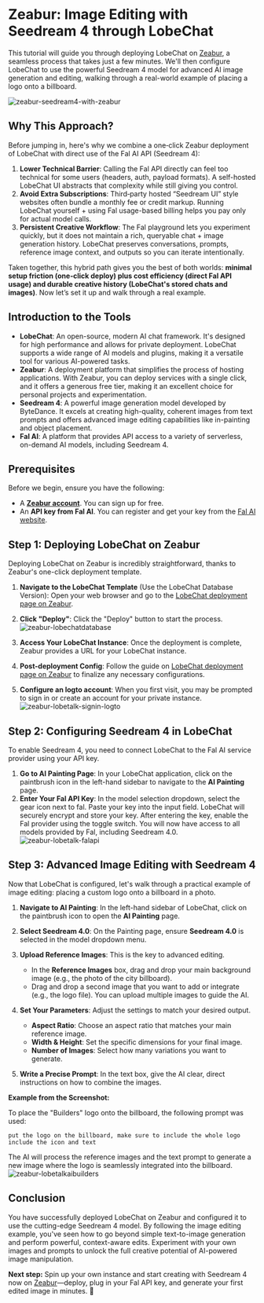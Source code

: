
# Zeabur: Image Editing with Seedream 4 through LobeChat

This tutorial will guide you through deploying LobeChat on [Zeabur](https://zeabur.com/referral?referralCode=aibuilders), a seamless process that takes just a few minutes. We'll then configure LobeChat to use the powerful Seedream 4 model for advanced AI image generation and editing, walking through a real-world example of placing a logo onto a billboard.

![zeabur-seedream4-with-zeabur](/products/zeabur/seedream-4-with-zeabur.png)
## Why This Approach?

Before jumping in, here's why we combine a one‑click Zeabur deployment of LobeChat with direct use of the Fal AI API (Seedream 4):

1. **Lower Technical Barrier**: Calling the Fal API directly can feel too technical for some users (headers, auth, payload formats). A self-hosted LobeChat UI abstracts that complexity while still giving you control.
2. **Avoid Extra Subscriptions**: Third‑party hosted “Seedream UI” style websites often bundle a monthly fee or credit markup. Running LobeChat yourself + using Fal usage-based billing helps you pay only for actual model calls.
3. **Persistent Creative Workflow**: The Fal playground lets you experiment quickly, but it does not maintain a rich, queryable chat + image generation history. LobeChat preserves conversations, prompts, reference image context, and outputs so you can iterate intentionally.

Taken together, this hybrid path gives you the best of both worlds: **minimal setup friction (one‑click deploy) plus cost efficiency (direct Fal API usage) and durable creative history (LobeChat's stored chats and images)**. Now let’s set it up and walk through a real example.

## Introduction to the Tools

* **LobeChat**: An open-source, modern AI chat framework. It's designed for high performance and allows for private deployment. LobeChat supports a wide range of AI models and plugins, making it a versatile tool for various AI-powered tasks.
* **Zeabur**: A deployment platform that simplifies the process of hosting applications. With Zeabur, you can deploy services with a single click, and it offers a generous free tier, making it an excellent choice for personal projects and experimentation.
* **Seedream 4**: A powerful image generation model developed by ByteDance. It excels at creating high-quality, coherent images from text prompts and offers advanced image editing capabilities like in-painting and object placement.
* **Fal AI**: A platform that provides API access to a variety of serverless, on-demand AI models, including Seedream 4.

## Prerequisites

Before we begin, ensure you have the following:

* A [**Zeabur account**](https://zeabur.com/referral?referralCode=aibuilders). You can sign up for free.
* An **API key from Fal AI**. You can register and get your key from the [Fal AI website](https://fal.ai/).

## Step 1: Deploying LobeChat on Zeabur

Deploying LobeChat on Zeabur is incredibly straightforward, thanks to Zeabur's one-click deployment template.

1. **Navigate to the LobeChat Template** (Use the LobeChat Database Version): Open your web browser and go to the [LobeChat deployment page on Zeabur](https://zeabur.com/templates/RRSPSD).
2. **Click "Deploy"**: Click the "Deploy" button to start the process.
![zeabur-lobechatdatabase](/products/zeabur/lobechatdatabase.png)

3. **Access Your LobeChat Instance**: Once the deployment is complete, Zeabur provides a URL for your LobeChat instance. 
4. **Post-deployment Config**: Follow the guide on [LobeChat deployment page on Zeabur](https://zeabur.com/templates/RRSPSD) to finalize any necessary configurations.
5. **Configure an logto account**: When you first visit, you may be prompted to sign in or create an account for your private instance.
![zeabur-lobetalk-signin-logto](/products/zeabur/lobetalk-signin-logto.png)

## Step 2: Configuring Seedream 4 in LobeChat

To enable Seedream 4, you need to connect LobeChat to the Fal AI service provider using your API key.

1. **Go to AI Painting Page**: In your LobeChat application, click on the paintbrush icon in the left-hand sidebar to navigate to the **AI Painting** page. 
2. **Enter Your Fal API Key**: In the model selection dropdown, select the gear icon next to fal. Paste your key into the input field. LobeChat will securely encrypt and store your key. After entering the key, enable the Fal provider using the toggle switch. You will now have access to all models provided by Fal, including Seedream 4.0.
![zeabur-lobetalk-falapi](/products/zeabur/lobetalk-falapi.png)

## Step 3: Advanced Image Editing with Seedream 4

Now that LobeChat is configured, let's walk through a practical example of image editing: placing a custom logo onto a billboard in a photo.

1.  **Navigate to AI Painting**: In the left-hand sidebar of LobeChat, click on the paintbrush icon to open the **AI Painting** page.

2.  **Select Seedream 4.0**: On the Painting page, ensure **Seedream 4.0** is selected in the model dropdown menu.

3.  **Upload Reference Images**: This is the key to advanced editing.
    * In the **Reference Images** box, drag and drop your main background image (e.g., the photo of the city billboard).
    * Drag and drop a second image that you want to add or integrate (e.g., the logo file). You can upload multiple images to guide the AI.

4.  **Set Your Parameters**: Adjust the settings to match your desired output.
    * **Aspect Ratio**: Choose an aspect ratio that matches your main reference image.
    * **Width & Height**: Set the specific dimensions for your final image.
    * **Number of Images**: Select how many variations you want to generate.

5.  **Write a Precise Prompt**: In the text box, give the AI clear, direct instructions on how to combine the images.

**Example from the Screenshot:**

To place the "Builders" logo onto the billboard, the following prompt was used:

```text
put the logo on the billboard, make sure to include the whole logo include the icon and text
```

The AI will process the reference images and the text prompt to generate a new image where the logo is seamlessly integrated into the billboard.
![zeabur-lobetalkaibuilders](/products/zeabur/lobetalkaibuilders.png)

## Conclusion

You have successfully deployed LobeChat on Zeabur and configured it to use the cutting-edge Seedream 4 model. By following the image editing example, you've seen how to go beyond simple text-to-image generation and perform powerful, context-aware edits. Experiment with your own images and prompts to unlock the full creative potential of AI-powered image manipulation.

**Next step:** Spin up your own instance and start creating with Seedream 4 now on [Zeabur](https://zeabur.com/referral?referralCode=aibuilders)—deploy, plug in your Fal API key, and generate your first edited image in minutes. 🚀
